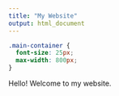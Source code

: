 ```yaml
---
title: "My Website"
output: html_document
---
```


```css
.main-container {
  font-size: 25px;
  max-width: 800px;
}
```

Hello! Welcome to my website.
